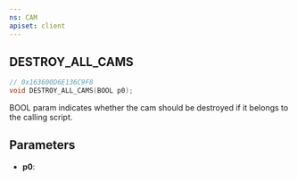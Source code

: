 ```yaml
---
ns: CAM
apiset: client
---
```

## DESTROY_ALL_CAMS

```c
// 0x163600D6E136C9F8
void DESTROY_ALL_CAMS(BOOL p0);
```

BOOL param indicates whether the cam should be destroyed if it belongs to the calling script.

## Parameters
* **p0**: